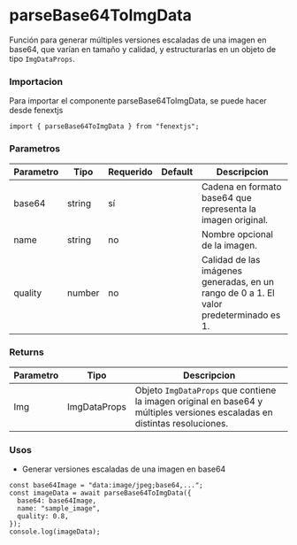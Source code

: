 # parseBase64ToImgData

Función para generar múltiples versiones escaladas de una imagen en base64, que varían en tamaño y calidad, y estructurarlas en un objeto de tipo `ImgDataProps`.

### Importacion

Para importar el componente parseBase64ToImgData, se puede hacer desde fenextjs

```tsx copy
import { parseBase64ToImgData } from "fenextjs";
```

### Parametros

| Parametro | Tipo   | Requerido | Default | Descripcion                                                                            |
| --------- | ------ | --------- | ------- | -------------------------------------------------------------------------------------- |
| base64    | string | sí        |         | Cadena en formato base64 que representa la imagen original.                            |
| name      | string | no        |         | Nombre opcional de la imagen.                                                          |
| quality   | number | no        |         | Calidad de las imágenes generadas, en un rango de 0 a 1. El valor predeterminado es 1. |

### Returns

| Parametro | Tipo         | Descripcion                                                                                                                |
| --------- | ------------ | -------------------------------------------------------------------------------------------------------------------------- |
| Img       | ImgDataProps | Objeto `ImgDataProps` que contiene la imagen original en base64 y múltiples versiones escaladas en distintas resoluciones. |

### Usos

- Generar versiones escaladas de una imagen en base64

```tsx copy
const base64Image = "data:image/jpeg;base64,...";
const imageData = await parseBase64ToImgData({
  base64: base64Image,
  name: "sample_image",
  quality: 0.8,
});
console.log(imageData);
```
